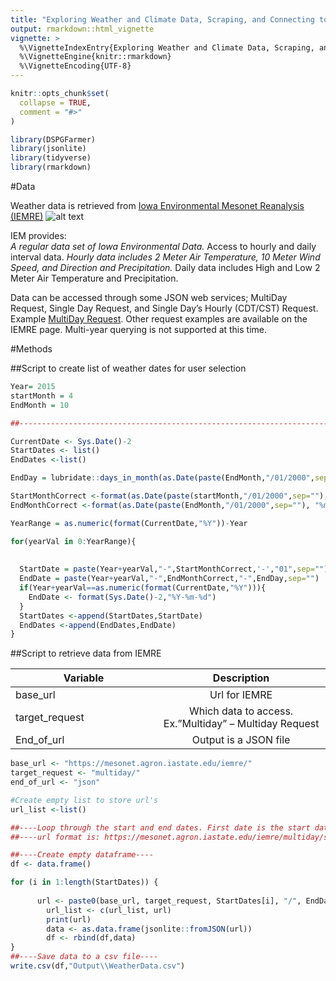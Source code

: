 ```yaml
---
title: "Exploring Weather and Climate Data, Scraping, and Connecting to the Dashboard"
output: rmarkdown::html_vignette
vignette: >
  %\VignetteIndexEntry{Exploring Weather and Climate Data, Scraping, and Connecting to the Dashboard}
  %\VignetteEngine{knitr::rmarkdown}
  %\VignetteEncoding{UTF-8}
---
```


```r
knitr::opts_chunk$set(
  collapse = TRUE,
  comment = "#>"
)
```

```r
library(DSPGFarmer)
library(jsonlite)
library(tidyverse)
library(rmarkdown)
```

#Data

Weather data is retrieved from [Iowa Environmental Mesonet Reanalysis (IEMRE)](https://mesonet.agron.iastate.edu/iemre/) ![alt text](https://mesonet.agron.iastate.edu/images/logo_small.png "IEM")  


IEM provides:  
*A regular data set of Iowa Environmental Data.
*Access to hourly and daily interval data.
*Hourly data includes 2 Meter Air Temperature, 10 Meter Wind Speed, and Direction and Precipitation.
*Daily data includes High and Low 2 Meter Air Temperature and Precipitation.  

Data can be accessed through some JSON web services; MultiDay Request, Single Day Request, and Single Day's Hourly (CDT/CST) Request. Example [MultiDay Request](https://mesonet.agron.iastate.edu/iemre/multiday/2010-05-01/2010-09-30/42.54/-96.40/json). Other request examples are available on the IEMRE page. Multi-year querying is not supported at this time. 

  
#Methods

##Script to create list of weather dates for user selection

```r
Year= 2015
startMonth = 4
EndMonth = 10

##----------------------------------------------------------------------------

CurrentDate <- Sys.Date()-2
StartDates <- list()
EndDates <-list()

EndDay = lubridate::days_in_month(as.Date(paste(EndMonth,"/01/2000",sep="")))

StartMonthCorrect <-format(as.Date(paste(startMonth,"/01/2000",sep=""), "%m/%d/%y"),"%m")
EndMonthCorrect <-format(as.Date(paste(EndMonth,"/01/2000",sep=""), "%m/%d/%y"),"%m")

YearRange = as.numeric(format(CurrentDate,"%Y"))-Year

for(yearVal in 0:YearRange){
  
    
  StartDate = paste(Year+yearVal,"-",StartMonthCorrect,'-',"01",sep="")
  EndDate = paste(Year+yearVal,"-",EndMonthCorrect,"-",EndDay,sep="")
  if(Year+yearVal==as.numeric(format(CurrentDate,"%Y"))){
    EndDate <- format(Sys.Date()-2,"%Y-%m-%d")
  }
  StartDates <-append(StartDates,StartDate)
  EndDates <-append(EndDates,EndDate)
}
```

##Script to retrieve data from IEMRE


| Variable      | Description           
| ------------- |:-------------:                                               |
| base_url      | Url for IEMRE                                                |
| target_request| Which data to access. Ex.”Multiday” – Multiday Request       |
| End_of_url    | Output is a JSON file                                        |


```r
base_url <- "https://mesonet.agron.iastate.edu/iemre/"
target_request <- "multiday/"
end_of_url <- "json"

#Create empty list to store url's
url_list <-list()

##----Loop through the start and end dates. First date is the start date, second date is the end date. Dates are paired.-----
##----url format is: https://mesonet.agron.iastate.edu/iemre/multiday/start_dates/end_dates/lat/lon/json------

##----Create empty dataframe----
df <- data.frame()

for (i in 1:length(StartDates)) {
    
      url <- paste0(base_url, target_request, StartDates[i], "/", EndDates[i], "/", lat, "/", lon, "/", end_of_url)
        url_list <- c(url_list, url)
        print(url)  
        data <- as.data.frame(jsonlite::fromJSON(url))
        df <- rbind(df,data)
}
##----Save data to a csv file----
write.csv(df,"Output\\WeatherData.csv")
```  

  